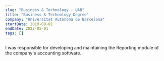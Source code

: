 ```yaml
---
slug: "Business & Technology - UAB"
title: "Business & Technology Degree"
company: "Universitat Autònoma de Barcelona"
startDate: 2019-09-01
endDate: 2022-05-01
tags: []
---
```


I was responsible for developing and maintaining the Reporting module of the company's accounting software.
